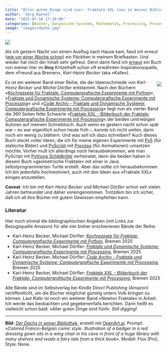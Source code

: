```yaml
---
title: "Aller guten Dinge sind vier: Fraktale XXL (neu in meiner Bibliothek)"
author: "Jörg Kantel"
date: "2025-07-16 17:30:00"
categories: [Bücher, Danymische Systeme, Mathematik, Processing, Processing.py, P5.js, Creative Coding]
image: "images/dachs.jpg"
---
```


[![](images/dachs-b.jpg)](https://www.flickr.com/photos/schockwellenreiter/54644010565/)

Als ich gestern Nacht von einem Ausflug nach Hause kam, fand ich erneut ([wie vor einer Woche schon](https://kantel.github.io/posts/2025070901_fraktale_dynamische_systeme/)) ein Päckhen in meinem Briefkasten. Und wieder hat mich der Inhalt sehr gefreut. Denn darin fand ich [erneut](https://kantel.github.io/posts/2025060502_fraktales_kochbuch/) ein Buch von meiner hier im ~~Blog~~ Kritzelheft schon oft erwähnten Inspirationsquelle, dem »Freund aus Bremen«, *Karl-Heinz Becker* (aka »Kalle«).

<div style="float: right; margin-left: 12px; margin-top: 6px;">[![](images/fraktalexxl.jpg)](https://www.amazon.de/Fraktale-XXL-Bilderbuch-Computergrafische-Experimente/dp/B0FF4497KW/)</div>

Es ist ein weiterer Band einer Reihe, die der Ideenschmiede von *Karl-Heinz Becker* und *Michel Dörfler* entstammt. Nach den Büchern »[Kochrezepte für Fraktale: Computergrafische Experimente mit Python](https://www.amazon.de/Kochrezepte-f%C3%BCr-Fraktale-Computergrafische-Experimente/dp/B0DLTZ13JY)«, »[Fraktale und Dynamische Systeme: Computergrafische Experimente mit Processing](https://www.amazon.de/Fraktale-Dynamische-Systeme-Computergrafische-Experimente/dp/B0FDW2LWY6/)« und »[Code Archiv - Fraktale und Dynamische Systeme: Computergrafische Experimente mit Processing](https://www.amazon.de/Code-Archiv-Dynamische-Computergrafische-Experimente/dp/B0FDGB16TY/)« liegt nun als vierter Band die 360&nbsp;Seiten fette Schwarte »[Fraktale XXL - Bilderbuch der Fraktale: Computergrafische Experimente mit Processing](https://www.amazon.de/Fraktale-XXL-Bilderbuch-Computergrafische-Experimente/dp/B0FF4497KW/)« der beiden umtriebigen Autoren auf meinem Schreibtisch. Auch wenn es gestern nacht schon spät war -- es war eigentlich schon heute früh --, konnte ich nicht umhin, darin noch ein wenig zu blättern. Und was soll ich dazu schreiben? Auch dieses Buch steckt voller Ideen, die ich für meine eigenen Experimente mit [Py5](http://cognitiones.kantel-chaos-team.de/programmierung/creativecoding/processing/py5.html) (für statische Bilder) und [PyScript](http://cognitiones.kantel-chaos-team.de/programmierung/python/pyscript.html) mit [Proceso](https://proceso.cc/) (für Animationen) umsetzen möchte. Vorher muß ich allerdings noch herausbekommen, wie man PyScript mit [Pythons Schildkröte](https://docs.python.org/3/library/turtle.html) verheiratet, denn die beiden haben in diesem Buch »geometrische Fraktale« mit einer in Java selbstprogrammierten Turtle erstellt. Aber das sollte ich herausbekommen. Ich bin jedenfalls hochmotiviert, auch mit den Ideen aus »Fraktale XXL« einiges anzustellen.

**Caveat**: Ich bin mit *Karl-Heinz Becker* und *Michael Dörfler* schon seit vielen Jahren befreundet und daher voreingenommen. Trotzdem bin ich sicher, daß ich all ihre Bücher mit gutem Gewissen empfehlen kann.

### Literatur

Hier noch einmal die bibliographischen Angaben (mit Links zur Bezugsquelle Amazon) für alle vier bisher erschienenen Bände der Reihe:

- Karl-Heinz Becker, Michael Dörfler: *[Kochrezepte für Fraktale: Computergrafische Experimente mit Python](https://www.amazon.de/Kochrezepte-f%C3%BCr-Fraktale-Computergrafische-Experimente/dp/B0DLTZ13JY)*, Bremen 2025
- Karl-Heinz Becker, Michael Dörfler: *[Fraktale und Dynamische Systeme: Computergrafische Experimente mit Processing](https://www.amazon.de/Fraktale-Dynamische-Systeme-Computergrafische-Experimente/dp/B0FDW2LWY6/)*, Bremen 2025
- Karl-Heinz Becker, Michael Dörfler: *[Code Archiv - Fraktale und Dynamische Systeme: Computergrafische Experimente mit Processing](https://www.amazon.de/Code-Archiv-Dynamische-Computergrafische-Experimente/dp/B0FDGB16TY/)*, Bremen 2025
- Karl-Heinz Becker, Michael Dörfler: *[Fraktale XXL - Bilderbuch der Fraktale: Computergrafische Experimente mit Processing](https://www.amazon.de/Fraktale-XXL-Bilderbuch-Computergrafische-Experimente/dp/B0FF4497KW/)*, Bremen 2025

Alle Bände sind im Selbstverlag bei *Kindle Direct Publishing* (Amazon) veröffentlicht, um die Bücher möglichst günstig unters Volk bringen zu können. Laut *Kalle* ist noch ein weiterer Band »Newton Fraktale« in Arbeit. Ich werde das beobachten und gegebenenfalls berichten. Dann heißt es vielleicht schon bald: »Aller guten Dinge sind fünf«. *Still digging!*


---

**Bild**: *[Der Dachs in seiner Bibliothek](https://www.flickr.com/photos/schockwellenreiter/54644010565/)*, erstellt mit [OpenArt.ai](https://openart.ai/home). Prompt: »*Colored Franco-Belgian comic style. Illustration of a badger in a red dressing gown sits in a wing chair in his cave in front of a huge library with many shelves and reads a fairy tale from a thick book*«. Modell: Flux (Pro), Style: None.